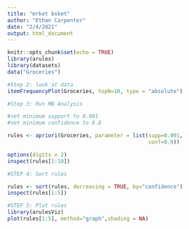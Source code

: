 ```yaml
---
title: "mrket bsket"
author: "Ethan Carpenter"
date: "2/4/2021"
output: html_document
---
```


```r
knitr::opts_chunk$set(echo = TRUE)
library(arules)
library(datasets)
data("Groceries")
```


```r
#Step 2: look at data
itemFrequencyPlot(Groceries, topN=10, type = "absolute")
```


```r
#Step 3: Run MB Analysis

#set minimum support to 0.001
#set minimum confidence to 0.8

rules <- apriori(Groceries, parameter = list(supp=0.001,
                                             conf=0.9))

options(digits = 2)
inspect(rules[1:10])
```


```r
#STEP 4: Sort rules

rules <- sort(rules, decreasing = TRUE, by="confidence")
inspect(rules[1:5])
```


```r
#STEP 5: Plot rules
library(arulesViz)
plot(rules[1:5], method="graph",shading = NA)
```

